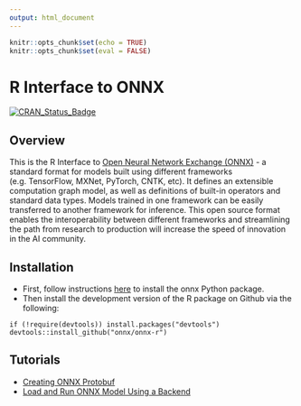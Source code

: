 ```yaml
---
output: html_document
---
```



```r
knitr::opts_chunk$set(echo = TRUE)
knitr::opts_chunk$set(eval = FALSE)
```

# R Interface to ONNX

[![CRAN_Status_Badge](http://www.r-pkg.org/badges/version/onnx)](https://cran.r-project.org/package=onnx)

## Overview

This is the R Interface to [Open Neural Network Exchange (ONNX)](https://onnx.ai/) - a standard format for models built using different frameworks (e.g. TensorFlow, MXNet, PyTorch, CNTK, etc). It defines an extensible computation graph model, as well as definitions of built-in operators and standard data types. Models trained in one framework can be easily transferred to another framework for inference. This open source format enables the interoperability between different frameworks and streamlining the path from research to production will increase the speed of innovation in the AI community.

## Installation

* First, follow instructions [here](https://github.com/onnx/onnx#installation) to install the onnx Python package.
* Then install the development version of the R package on Github via the following:

```
if (!require(devtools)) install.packages("devtools")
devtools::install_github("onnx/onnx-r")
```

## Tutorials

* [Creating ONNX Protobuf](articles/protobufs.html)
* [Load and Run ONNX Model Using a Backend](articles/onnx_model_zoo.html)
